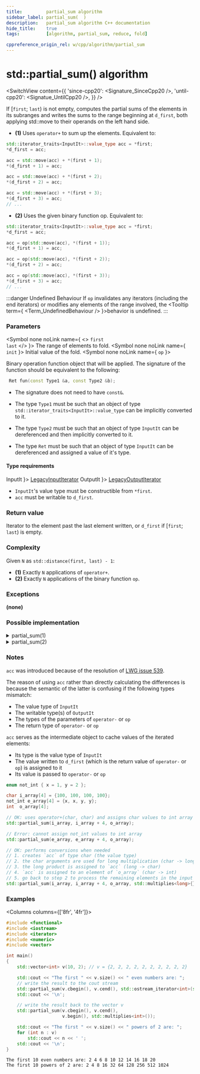 ```yaml
---
title:         partial_sum algorithm
sidebar_label: partial_sum(  )
description:   partial_sum algorithm C++ documentation
hide_title:    true
tags:          [algorithm, partial_sum, reduce, fold]

cppreference_origin_rel: w/cpp/algorithm/partial_sum
---
```



<!-- Terms -->


<!----------------- Codes ---------------------->


# std::partial_sum() algorithm

<SwitchView content={{
  'since-cpp20': <Signature_SinceCpp20 />,
  'until-cpp20': <Signatue_UntilCpp20 />,
}} />

If [`first`; `last`) is not empty, computes the partial sums of the elements in its subranges and writes the sums to the range beginning at `d_first`,
<Since v='cpp11'>both applying std::move to their operands on the left hand side</Since>.

  - **(1)** Uses `operator+` to sum up the elements. Equivalent to:
  ```cpp
  std::iterator_traits<InputIt>::value_type acc = *first;
  *d_first = acc;

  acc = std::move(acc) + *(first + 1);
  *(d_first + 1) = acc;

  acc = std::move(acc) + *(first + 2);
  *(d_first + 2) = acc;

  acc = std::move(acc) + *(first + 3);
  *(d_first + 3) = acc;
  // ...
  ```

  - **(2)** Uses the given binary function op. Equivalent to:
  ```cpp
  std::iterator_traits<InputIt>::value_type acc = *first;
  *d_first = acc;

  acc = op(std::move(acc), *(first + 1));
  *(d_first + 1) = acc;

  acc = op(std::move(acc), *(first + 2));
  *(d_first + 2) = acc;

  acc = op(std::move(acc), *(first + 3));
  *(d_first + 3) = acc;
  // ...
  ```

:::danger Undefined Behaviour
If `op` invalidates any iterators (including the end iterators) or modifies any elements of the range involved, the <Tooltip term={ <Term_UndefinedBehaviour /> }>behavior is undefined</Tooltip>.
:::

### Parameters

<SymbolTable>

  <Symbol none noLink name={ <> <code>first</code> <br/> <code>last</code> </> }>
    The range of elements to fold.
  </Symbol>
  <Symbol none noLink name={ <code>init</code> }>
    Initial value of the fold.
  </Symbol>
  <Symbol none noLink name={ <code>op</code> }>

Binary operation function object that will be applied.
The signature of the function should be equivalent to the following:
```cpp
 Ret fun(const Type1 &a, const Type2 &b);
```
- The signature does not need to have `const&`.
- The type `Type1` must be such that an object of type `std::iterator_traits<InputIt>::value_type` can be implicitly converted to it.
- The type `Type2` must be such that an object of type `InputIt` can be dereferenced and then implicitly converted to  it.
- The type `Ret` must be such that an object of type `InputIt` can be dereferenced and assigned a value of it's type.


  </Symbol>

</SymbolTable>

#### Type requirements

<SymbolTable>
  <Symbol none noLink name={ <code>InputIt</code> }>
    <a href="/docs/named_req/LegacyInputIterator">LegacyInputIterator</a>
  </Symbol>
  <Symbol none noLink name={ <code>OutputIt</code> }>
    <a href="/docs/named_req/LegacyOutputIterator">LegacyOutputIterator</a>
  </Symbol>
</SymbolTable>

- `InputIt`'s value type must be constructible from `*first`.
- `acc` must be writable to `d_first`.

### Return value

Iterator to the element past the last element written, or `d_first` if [`first`; `last`) is empty.

### Complexity

Given `N` as `std::distance(first, last) - 1`:

- **(1)** Exactly `N` applications of `operator+`.
- **(2)** Exactly `N` applications of the binary function `op`.

### Exceptions

**(none)**

### Possible implementation

<details>
<summary>partial_sum(1)</summary>

```cpp
template<class InputIt, class OutputIt>
constexpr // since C++20
OutputIt partial_sum(InputIt first, InputIt last, OutputIt d_first)
{
    if (first == last)
        return d_first;

    typename std::iterator_traits<InputIt>::value_type sum = *first;
    *d_first = sum;

    while (++first != last)
    {
        sum = std::move(sum) + *first; // std::move since C++11
        *++d_first = sum;
    }

    return ++d_first;

    // or, since C++14:
    // return std::partial_sum(first, last, d_first, std::plus<>());
}
```

</details>

<details>
<summary>partial_sum(2)</summary>

```cpp
template<class InputIt, class OutputIt, class BinaryOperation>
constexpr // since C++20
OutputIt partial_sum(InputIt first, InputIt last, OutputIt d_first, BinaryOperation op)
{
    if (first == last)
        return d_first;

    typename std::iterator_traits<InputIt>::value_type acc = *first;
    *d_first = acc;

    while (++first != last)
    {
        acc = op(std::move(acc), *first); // std::move since C++11
        *++d_first = acc;
    }

    return ++d_first;
}
```

</details>

### Notes

`acc` was introduced because of the resolution of [LWG issue 539](https://cplusplus.github.io/LWG/issue539).

The reason of using `acc` rather than directly calculating the differences is because the semantic of the latter is confusing if the following types mismatch:
- The value type of `InputIt`
- The writable type(s) of `OutputIt`
- The types of the parameters of `operator-` or `op`
- The return type of `operator-` or `op`

`acc` serves as the intermediate object to cache values of the iterated elements:
- Its type is the value type of `InputIt`
- The value written to `d_first` (which is the return value of `operator-` or `op`) is assigned to it
- Its value is passed to `operator-` or `op`

```cpp
enum not_int { x = 1, y = 2 };

char i_array[4] = {100, 100, 100, 100};
not_int e_array[4] = {x, x, y, y};
int  o_array[4];

// OK: uses operator+(char, char) and assigns char values to int array
std::partial_sum(i_array, i_array + 4, o_array);

// Error: cannot assign not_int values to int array
std::partial_sum(e_array, e_array + 4, o_array);

// OK: performs conversions when needed
// 1. creates `acc` of type char (the value type)
// 2. the char arguments are used for long multiplication (char -> long)
// 3. the long product is assigned to `acc` (long -> char)
// 4. `acc` is assigned to an element of `o_array` (char -> int)
// 5. go back to step 2 to process the remaining elements in the input range
std::partial_sum(i_array, i_array + 4, o_array, std::multiplies<long>{});
```

### Examples

<Columns columns={['8fr', '4fr']}>
<div>

```cpp title='Main.cpp' showLineNumbers
#include <functional>
#include <iostream>
#include <iterator>
#include <numeric>
#include <vector>

int main()
{
    std::vector<int> v(10, 2); // v = {2, 2, 2, 2, 2, 2, 2, 2, 2, 2}

    std::cout << "The first " << v.size() << " even numbers are: ";
    // write the result to the cout stream
    std::partial_sum(v.cbegin(), v.cend(), std::ostream_iterator<int>(std::cout, " "));
    std::cout << '\n';

    // write the result back to the vector v
    std::partial_sum(v.cbegin(), v.cend(),
                     v.begin(), std::multiplies<int>());

    std::cout << "The first " << v.size() << " powers of 2 are: ";
    for (int n : v)
        std::cout << n << ' ';
    std::cout << '\n';
}
```

</div>
<div>

```plaintext title="Output"
The first 10 even numbers are: 2 4 6 8 10 12 14 16 18 20 
The first 10 powers of 2 are: 2 4 8 16 32 64 128 256 512 1024
```

</div>
</Columns>

